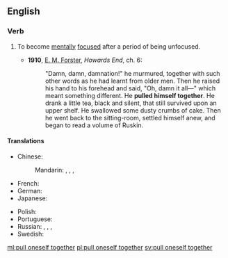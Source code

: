 ==English==

===Verb===
{{head|en|verb|head=[[pull]] [[oneself]] [[together]]}}

# {{context|idiomatic|lang=en}} To become [[mentally]] [[focused]] after a period of being unfocused.
#* '''1910''', [[w:E. M. Forster|E. M. Forster]], ''Howards End'', ch. 6:
#*: "Damn, damn, damnation!" he murmured, together with such other words as he had learnt from older men. Then he raised his hand to his forehead and said, "Oh, damn it all—" which meant something different. He '''pulled himself together'''. He drank a little tea, black and silent, that still survived upon an upper shelf. He swallowed some dusty crumbs of cake. Then he went back to the sitting-room, settled himself anew, and began to read a volume of Ruskin.

====Translations====
{{trans-top|to become mentally focused after a period of being unfocused}}
* Chinese:
*: Mandarin: {{t|cmn|振作起來|sc=Hani}}, {{t|cmn|振作起来|tr=zhènzuò qǐlái|sc=Hani}}, {{t|cmn|鎮定下來|sc=Hani}}, {{t|cmn|镇定下来|tr=zhèndìng xiàlái|sc=Hani}}
* French: {{t-|fr|se ressaisir}}
* German: {{t-|de|sich zusammenreißen}}
* Japanese: {{t-|ja|気を取り直す|tr=きをとりなおす, ki o torinaosu|sc=Jpan}}
{{trans-mid}}
* Polish: {{t-|pl|brać się w garść}}
* Portuguese: {{t-|pt|recompor-se}}
* Russian: {{t-|ru|приходить в себя|tr=prixodít' v sebjá|sc=Cyrl}} {{impf}}, {{t+|ru|прийти в себя|tr=prijtí v sebjá|sc=Cyrl}} {{pf.}}, {{t+|ru|собираться|tr=sobirát'sja|sc=Cyrl}} {{impf}}, {{t+|ru|собраться|tr=sobrát'sja|sc=Cyrl}} {{pf.}}
* Swedish: {{t-|sv|samla sig}}
{{trans-bottom}}

[[ml:pull oneself together]]
[[pl:pull oneself together]]
[[sv:pull oneself together]]